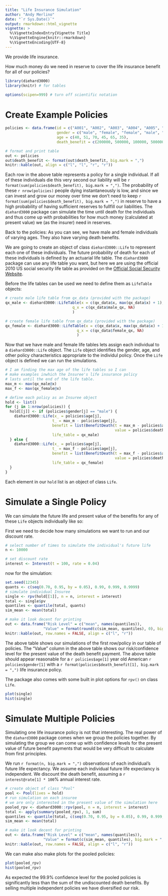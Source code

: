 ```yaml
---
title: "Life Insurance Simulation"
author: "Andy Merlino"
date: "`r Sys.Date()`"
output: rmarkdown::html_vignette
vignette: >
  %\VignetteIndexEntry{Vignette Title}
  %\VignetteEngine{knitr::rmarkdown}
  %\VignetteEncoding{UTF-8}
---
```


We provide life insurance.  

How much money do we need in reserve to cover the life insurance benefit for all of our policies?

```r
library(diehard3000)
library(knitr) # for tables

options(scipen=999) # turn off scientific notation
```

# Create Example Policies

```r
policies <- data.frame(id = c("A001", "A002", "A003", "A004", "A005", "A006"),
                       gender = c("male", "female", "female", "male", "male", "female"),
                       age = c(40, 51, 70, 45, 65, 35),
                       death_benefit = c(200000, 500000, 100000, 500000, 1000000, 2000000))

# format and print table
out <- policies
out$death_benefit <- format(out$death_benefit, big.mark = ",")
knitr::kable(out, align = c("l", "l", "r", "r"))
```

Each row in the above table represents a policy for a single individual.  If all of these individuals die this very second our liability will be `r format(sum(policies$death_benefit), big.mark = ",")`.  The probability of these `r nrow(policies)` people dying instantaneously is low, and since we can invest and grow our money over time we don't need to keep `r format(sum(policies$death_benefit), big.mark = ",")` in reserve to have a high probability of having sufficient reserves to fullfill our liabilities.  The `diehard3000` package can simulate the time until death for the individuals and thus come up with probabilities for how much money (calculated at present value) we (as the insurer) need in reserves.

Back to the policies: As you can see, we have male and female individuals of varying ages.  They also have varying death benefits.

We are going to create an object of class `diehard3000::Life` to represent each one of these individuals.  The future probability of death for each of these individuals is defined by an actuarial life table.  The `diehard3000` package can use any life table you want, but here we are using the official 2010 US social security life table as provided on the [Official Social Security Website](http://www.ssa.gov/oact/STATS/table4c6.html).

Before the life tables can be used we need to define them as `LifeTable` objects:

```r
# create male life table from qx_data (provided with the package)
qx_male <- diehard3000::LifeTable(x = c(qx_data$x, max(qx_data$x) + 1), 
                              q_x = c(qx_data$male_qx, NA)
                              )

# create female life table from qx_data (provided with the package)
qx_female <- diehard3000::LifeTable(x = c(qx_data$x, max(qx_data$x) + 1),
                                q_x = c(qx_data$female_qx, NA)
                                )
```

Now that we have male and female life tables lets assign each individual to a `diehard3000::Life` object.  The `Life` object identifies the gender, age, and other policy characteristics appropriate to the individul policy.  Once the `Life` object is defined we can run the simulations.

```r
# I am finding the max age of the life tables so I can 
# make examples inwhich the Insuree's life insurance policy 
# lasts until the end of the life table.
max_m <- max(qx_male@x)
max_f <- max(qx_female@x)

# define each policy as an Insuree object
hold <- list()
for (j in 1:nrow(policies)) {
  hold[[j]] <- if (policies$gender[j] == "male") {
    diehard3000::Life(x_ = policies$age[j], 
                     t_ = max_m - policies$age[j],
                     benefit = list(BenefitDeath(t = max_m - policies$age[j],
                                                 value = policies$death_benefit[j])),
                     life_table = qx_male)
  } else {
    diehard3000::Life(x_ = policies$age[j],
                     t_ = max_f - policies$age[j],
                     benefit = list(BenefitDeath(t = max_f - policies$age[j],
                                                 value = policies$death_benefit[j])), 
                     life_table = qx_female)
  }
}
```

Each element in our `hold` list is an object of class `Life`.  

# Simulate a Single Policy

We can simulate the future life and present value of the benefits for any of these `Life` objects individually like so:

First we need to decide how many simulations we want to run and our discount rate.

```r
# select number of times to simulate the individual's future life
n <- 10000

# set discount rate
interest <- Interest(t = 100, rate = 0.04)
```

now for the simulation:

```r
set.seed(12345)
quants <- c(seq(0.70, 0.95, by = 0.05), 0.99, 0.999, 0.9999)
# simulate individual Insuree
single <- rpv(hold[[1]], n = n, interest = interest)
total <- single$pv
quantiles <- quantile(total, quants)
sim_mean <- mean(total)

# make it look decent for printing
out <- data.frame("Risk Level" = c("mean", names(quantiles)),
                 "Value" = format(round(c(sim_mean, quantiles), 0), big.mark = ","))
knitr::kable(out, row.names = FALSE, align = c("l", "r"))
```

The above table shows our simulations of the first row/policy in our table of policies.  The "Value" column in the above table shows our risk/confidence level for the present value of the death benefit payment.  The above table should appear reasonable for a `r policies$age[1]` year old American `r policies$gender[1]` with a `r format(policies$death_benefit[1], big.mark = ",")` life insurance policy.

The package also comes with some built in plot options for `rpv()` on class `Life`.

```r
plot(single)
hist(single)
```

# Simulate Multiple Policies

Simulating one life insurance policy is not that interesting.  The real power of the `diehard3000` package comes when we group the policies together.  By simulating the group we can come up with confidence levels for the present value of future benefit payments that would be very difficult to calculate from first principles.

We run `r format(n, big.mark = ",")` observations of each individual's future life expectancy.  We assume each individual future life expectancy is independent.  We discount the death benefit, assuming a `r interest@rate[1] * 100`% annual interest rate.

```r
# create object of class "Pool"
pool <- Pool(lives = hold)
# run simulation on each insuree
# we are only interested in the present value of the simulation here
pooled_rpv <- diehard3000::rpv(pool, n = n, interest = interest)
total <- apply(summary(pooled_rpv), 1, sum)
quantiles <- quantile(total, c(seq(0.70, 0.95, by = 0.05), 0.99, 0.999, 0.9999))
sim_mean <- mean(total)

# make it look decent for printing
out <- data.frame("Risk Level" = c("mean", names(quantiles)),
                 "Value" = format(c(sim_mean, quantiles), big.mark = ","))
knitr::kable(out, row.names = FALSE, align = c("l", "r"))
```

We can make also make plots for the pooled policies:

```r
plot(pooled_rpv)
hist(pooled_rpv)
```

As expected the 99.9% confidence level for the pooled policies is significantly less than the sum of the undiscounted death benefits. By selling multiple independent policies we have diversified our risk.